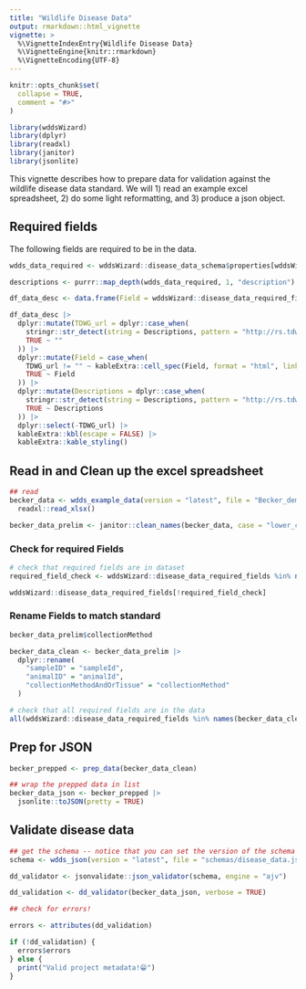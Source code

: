 ```yaml
---
title: "Wildlife Disease Data"
output: rmarkdown::html_vignette
vignette: >
  %\VignetteIndexEntry{Wildlife Disease Data}
  %\VignetteEngine{knitr::rmarkdown}
  %\VignetteEncoding{UTF-8}
---
```




```r
knitr::opts_chunk$set(
  collapse = TRUE,
  comment = "#>"
)
```

```r
library(wddsWizard)
library(dplyr)
library(readxl)
library(janitor)
library(jsonlite)
```

This vignette describes how to prepare data for validation against the wildlife disease data standard. We will 1) read an example excel spreadsheet, 2) do some light reformatting, and 3) produce a json object.

## Required fields

The following fields are required to be in the data.

```r
wdds_data_required <- wddsWizard::disease_data_schema$properties[wddsWizard::disease_data_required_fields]

descriptions <- purrr::map_depth(wdds_data_required, 1, "description")

df_data_desc <- data.frame(Field = wddsWizard::disease_data_required_fields, Descriptions = unlist(descriptions), row.names = NULL)

df_data_desc |>
  dplyr::mutate(TDWG_url = dplyr::case_when(
    stringr::str_detect(string = Descriptions, pattern = "http://rs.tdwg.org/dwc/terms/") ~ stringr::str_extract(string = Descriptions, pattern = "http://rs.tdwg.org/dwc/terms/.*"),
    TRUE ~ ""
  )) |>
  dplyr::mutate(Field = case_when(
    TDWG_url != "" ~ kableExtra::cell_spec(Field, format = "html", link = TDWG_url),
    TRUE ~ Field
  )) |>
  dplyr::mutate(Descriptions = dplyr::case_when(
    stringr::str_detect(string = Descriptions, pattern = "http://rs.tdwg.org/dwc/terms/") ~ stringr::str_remove(string = Descriptions, pattern = "See http://rs.tdwg.org/dwc/terms/.*"),
    TRUE ~ Descriptions
  )) |>
  dplyr::select(-TDWG_url) |>
  kableExtra::kbl(escape = FALSE) |>
  kableExtra::kable_styling()
```

## Read in and Clean up the excel spreadsheet

```r
## read
becker_data <- wdds_example_data(version = "latest", file = "Becker_demo_dataset.xlsx") |>
  readxl::read_xlsx()

becker_data_prelim <- janitor::clean_names(becker_data, case = "lower_camel")
```

### Check for required Fields


```r
# check that required fields are in dataset
required_field_check <- wddsWizard::disease_data_required_fields %in% names(becker_data_prelim)

wddsWizard::disease_data_required_fields[!required_field_check]
```
### Rename Fields to match standard

```r
becker_data_prelim$collectionMethod

becker_data_clean <- becker_data_prelim |>
  dplyr::rename(
    "sampleID" = "sampleId",
    "animalID" = "animalId",
    "collectionMethodAndOrTissue" = "collectionMethod"
  )

# check that all required fields are in the data
all(wddsWizard::disease_data_required_fields %in% names(becker_data_clean))
```

## Prep for JSON
```r
becker_prepped <- prep_data(becker_data_clean)

## wrap the prepped data in list
becker_data_json <- becker_prepped |>
  jsonlite::toJSON(pretty = TRUE)
```


## Validate disease data
```r
## get the schema -- notice that you can set the version of the schema
schema <- wdds_json(version = "latest", file = "schemas/disease_data.json")

dd_validator <- jsonvalidate::json_validator(schema, engine = "ajv")

dd_validation <- dd_validator(becker_data_json, verbose = TRUE)

## check for errors!

errors <- attributes(dd_validation)

if (!dd_validation) {
  errors$errors
} else {
  print("Valid project metadata!😁")
}
```
